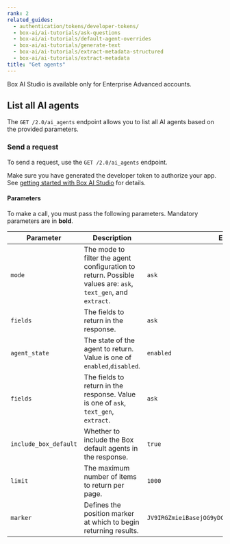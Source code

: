 ```yaml
---
rank: 2
related_guides:
  - authentication/tokens/developer-tokens/
  - box-ai/ai-tutorials/ask-questions
  - box-ai/ai-tutorials/default-agent-overrides
  - box-ai/ai-tutorials/generate-text
  - box-ai/ai-tutorials/extract-metadata-structured
  - box-ai/ai-tutorials/extract-metadata
title: "Get agents"
---
```

<Message type='caution'>

Box AI Studio is available only for Enterprise Advanced accounts.

</Message>

## List all AI agents

The `GET /2.0/ai_agents` endpoint allows you to list all AI agents based on the provided parameters.

### Send a request

To send a request, use the `GET /2.0/ai_agents` endpoint.

Make sure you have generated the developer token
to authorize your app. See [getting started with Box AI Studio][getting-started]
for details.

<Samples id='get_ai_agents' />

#### Parameters

To make a call, you must pass the following parameters. Mandatory parameters are in **bold**.

| Parameter| Description| Example|
|--------|--------|-------|
| `mode` | The mode to filter the agent configuration to return. Possible values are: `ask`, `text_gen`, and `extract`. | `ask` |
| `fields` | The fields to return in the response. | `ask` |
| `agent_state` | The state of the agent to return. Value is one of `enabled`,`disabled`. | `enabled` |
| `fields` | The fields to return in the response. Value is one of `ask`, `text_gen`, `extract`. | `ask` |
| `include_box_default` | Whether to include the Box default agents in the response. | `true` |
| `limit` | The maximum number of items to return per page. | `1000` |
| `marker` | Defines the position marker at which to begin returning results. | `JV9IRGZmieiBasejOG9yDCRNgd2ymoZIbjsxbJMjIs3kioVii` |

[getting-started]: g://ai-studio/getting-started-ai-studio

